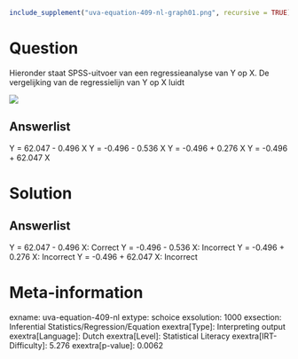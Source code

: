 ```r
include_supplement("uva-equation-409-nl-graph01.png", recursive = TRUE)
```

Question
========

Hieronder staat SPSS-uitvoer van een regressieanalyse van Y op X. De
vergelijking van de regressielijn van Y op X luidt

![](uva-equation-409-nl-graph01.png)

Answerlist
----------

Y = 62.047 - 0.496 X
Y = -0.496 - 0.536 X
Y = -0.496 + 0.276 X
Y = -0.496 + 62.047 X

Solution
========

Answerlist
----------

Y = 62.047 - 0.496 X: Correct
Y = -0.496 - 0.536 X: Incorrect
Y = -0.496 + 0.276 X: Incorrect
Y = -0.496 + 62.047 X: Incorrect

Meta-information
================
exname: uva-equation-409-nl
extype: schoice
exsolution: 1000
exsection: Inferential Statistics/Regression/Equation
exextra[Type]: Interpreting output
exextra[Language]: Dutch
exextra[Level]: Statistical Literacy
exextra[IRT-Difficulty]: 5.276
exextra[p-value]: 0.0062
